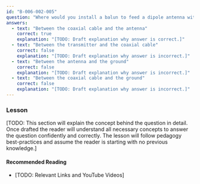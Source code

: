```yaml
---
id: "B-006-002-005"
question: "Where would you install a balun to feed a dipole antenna with 50-ohm coaxial cable?"
answers:
  - text: "Between the coaxial cable and the antenna"
    correct: true
    explanation: "[TODO: Draft explanation why answer is correct.]"
  - text: "Between the transmitter and the coaxial cable"
    correct: false
    explanation: "[TODO: Draft explanation why answer is incorrect.]"
  - text: "Between the antenna and the ground"
    correct: false
    explanation: "[TODO: Draft explanation why answer is incorrect.]"
  - text: "Between the coaxial cable and the ground"
    correct: false
    explanation: "[TODO: Draft explanation why answer is incorrect.]"
---
```


### Lesson

[TODO: This section will explain the concept behind the question in detail. Once drafted the reader will understand all necessary concepts to answer the question confidently and correctly. The lesson will follow pedagogy best-practices and assume the reader is starting with no previous knowledge.]

#### Recommended Reading

- [TODO: Relevant Links and YouTube Videos]
